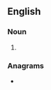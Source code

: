 ==English==

===Noun===
{{head|en|noun plural form}}

# {{plural of|untruth|lang=en}}

===Anagrams===
* {{anagrams|en|unthrust}}